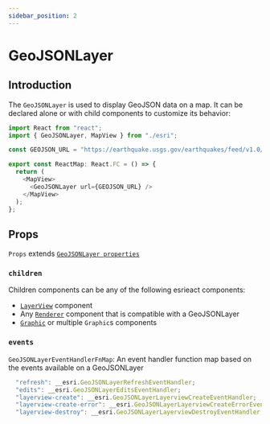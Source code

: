 ```yaml
---
sidebar_position: 2
---
```


# GeoJSONLayer

## Introduction

The `GeoJSONLayer` is used to display GeoJSON data on a map. It can be declared alone or with child components to customize its behavior:

```ts
import React from "react";
import { GeoJSONLayer, MapView } from "./esri";

const GEOJSON_URL = "https://earthquake.usgs.gov/earthquakes/feed/v1.0/summary/all_month.geojson";

export const ReactMap: React.FC = () => {
  return (
    <MapView>
      <GeoJSONLayer url={GEOJSON_URL} />
    </MapView>
  );
};
```

## Props

`Props` extends [`GeoJSONLayer properties`](https://developers.arcgis.com/javascript/latest/api-reference/esri-layers-GeoJSONLayer.html#properties-summary)

### `children`

Children components can be any of the following esrieact components:

- [`LayerView`](/layer-views) component
- Any [`Renderer`](/category/renderers) component that is compatible with a GeoJSONLayer
- [`Graphic`](TODO) or multiple `Graphic`s components

### `events`

`GeoJSONLayerEventHandlerFnMap`: An event handler function map based on the events available on a GeoJSONLayer

```ts
  "refresh": __esri.GeoJSONLayerRefreshEventHandler;
  "edits": __esri.GeoJSONLayerEditsEventHandler;
  "layerview-create": __esri.GeoJSONLayerLayerviewCreateEventHandler;
  "layerview-create-error": __esri.GeoJSONLayerLayerviewCreateErrorEventHandler;
  "layerview-destroy": __esri.GeoJSONLayerLayerviewDestroyEventHandler;
```
